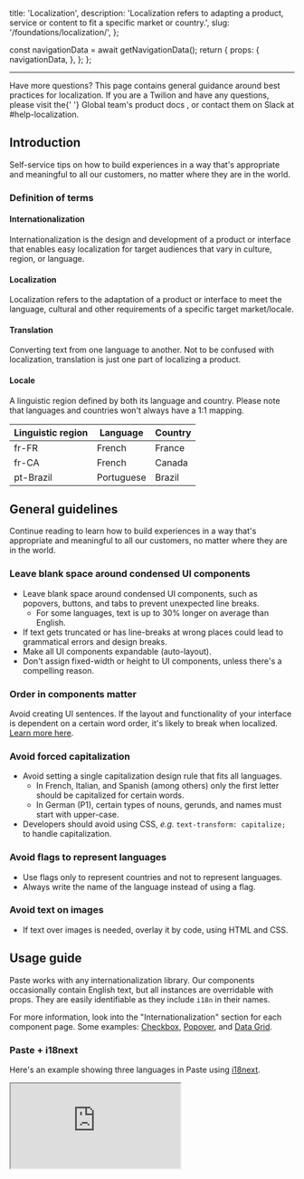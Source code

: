   title: 'Localization',
  description: 'Localization refers to adapting a product, service or content to fit a specific market or country.',
  slug: '/foundations/localization/',
};




  const navigationData = await getNavigationData();
  return {
    props: {
      navigationData,
    },
  };
};

<content>

<GenericHeader name={meta.title} description={meta.description} categoryRoute={SidebarCategoryRoutes.FOUNDATIONS} />

</content>

---

<contentwrapper>

<PageAside data={mdxHeadings} />

<content>
<Callout variant='neutral' marginY='space70'>
  <CalloutHeading as='h2'>Have more questions?</CalloutHeading>
  <CalloutText>
    This page contains general guidance around best practices for localization. If you are a Twilion and have any questions, please
    visit the{' '}
    <Anchor href="https://internal-product-docs.twilio.com/docs/internationalization/" showExternal>
       Global team's product docs
    </Anchor>
    , or contact them on Slack at #help-localization.
  </CalloutText>
</Callout>

## Introduction

Self-service tips on how to build experiences in a way that's appropriate and meaningful to all our customers, no matter where they are in the world.

### Definition of terms

#### Internationalization

Internationalization is the design and development of a product or interface that enables easy localization for target
audiences that vary in culture, region, or language.

#### Localization

Localization refers to the adaptation of a product or interface to meet the language, cultural and other requirements
of a specific target market/locale.

#### Translation

Converting text from one language to another. Not to be confused with localization, translation is just one part of
localizing a product.

#### Locale

A linguistic region defined by both its language and country. Please note that languages and countries won't always
have a 1:1 mapping.

| Linguistic region | Language   | Country |
| ----------------- | ---------- | ------- |
| fr-FR             | French     | France  |
| fr-CA             | French     | Canada  |
| pt-Brazil         | Portuguese | Brazil  |

## General guidelines

Continue reading to learn how to build experiences in a way that's appropriate and meaningful to all our customers, no matter where they are in the world.

### Leave blank space around condensed UI components

- Leave blank space around condensed UI components, such as popovers, buttons, and tabs to prevent unexpected line breaks.
  - For some languages, text is up to 30% longer on average than English.
- If text gets truncated or has line-breaks at wrong places could lead to grammatical errors and design breaks.
- Make all UI components expandable (auto-layout).
- Don't assign fixed-width or height to UI components, unless there's a compelling reason.

<ResponsiveImage src={DenseLayout} />

### Order in components matter

Avoid creating UI sentences. If the layout and functionality of your interface is dependent on a certain word order, it's likely to break when localized.
[Learn more here](https://paste.twilio.design/components/label/#about-label 'Learn more about how how to design layout and functionality that is resilient when localized.').

### Avoid forced capitalization

- Avoid setting a single capitalization design rule that fits all languages.
  - In French, Italian, and Spanish (among others) only the first letter should be capitalized for certain words.
  - In German (P1), certain types of nouns, gerunds, and names must start with upper-case.
- Developers should avoid using CSS, _e.g._ `text-transform: capitalize;` to handle capitalization.

### Avoid flags to represent languages

- Use flags only to represent countries and not to represent languages.
- Always write the name of the language instead of using a flag.

### Avoid text on images

- If text over images is needed, overlay it by code, using HTML and CSS.

<ResponsiveImage src={TextInImage} />

## Usage guide

Paste works with any internationalization library. Our components occasionally contain English text, but all instances
are overridable with props. They are easily identifiable as they include `i18n` in their names.

For more information, look into the "Internationalization" section for each component page. Some examples: [Checkbox](/components/checkbox/#internationalization), [Popover](/components/checkbox/#internationalization), and [Data Grid](https://paste.twilio.design/components/checkbox/#internationalization).

### Paste + i18next

Here's an example showing three languages in Paste using [i18next](https://www.i18next.com/).

<iframe
  src="https://codesandbox.io/embed/i18next-paste-example-5v6ekx?fontsize=14&hidenavigation=1&theme=dark"
  style={{width: '100%', height: '500px', border: '0', borderRadius: '4px', overflow: 'hidden'}}
  title="i18next + Paste example"
  allow="accelerometer; ambient-light-sensor; camera; encrypted-media; geolocation; gyroscope; hid; microphone; midi; payment; usb; vr; xr-spatial-tracking"
  sandbox="allow-forms allow-modals allow-popups allow-presentation allow-same-origin allow-scripts"
></iframe>

</content>

</contentwrapper>
